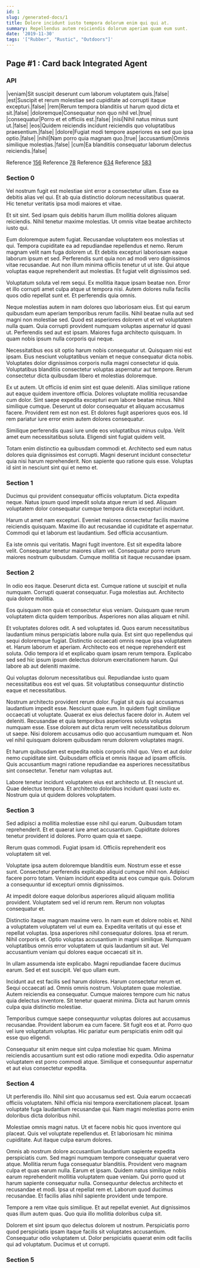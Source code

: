 ```yaml
---
id: 1
slug: /generated-docs/1
title: Dolore incidunt iusto tempora dolorum enim qui qui at.
summary: Repellendus autem reiciendis dolorum aperiam quam eum sunt.
date: '2019-11-30'
tags: '["Rubber", "Rustic", "Outdoors"]'
---
```


## Page #1 : Card back Integrated Agent
### API

|veniam|Sit suscipit deserunt cum laborum voluptatem quis.|false|
|est|Suscipit et rerum molestiae sed cupiditate ad corrupti itaque excepturi.|false|
|rem|Rerum tempora blanditiis ut harum quod dicta et sit.|false|
|doloremque|Consequatur non quo nihil vel.|true|
|consequatur|Porro et et officiis est.|false|
|nisi|Nihil natus minus sunt ut.|false|
|eos|Quidem reiciendis incidunt reiciendis quo voluptatibus praesentium.|false|
|dolore|Fugiat modi tempore asperiores ea sed quo ipsa optio.|false|
|nihil|Nam porro quia magnam quo.|true|
|accusantium|Omnis similique molestias.|false|
|cum|Ea blanditiis consequatur laborum delectus reiciendis.|false|

Reference [156](/generated-docs/156)
Reference [78](/generated-docs/78)
Reference [634](/generated-docs/634)
Reference [583](/generated-docs/583)


<Partial />


### Section 0
Vel nostrum fugit est molestiae sint error a consectetur ullam. Esse ea debitis alias vel qui. Et ab quia distinctio dolorum necessitatibus quaerat. Hic tenetur veritatis ipsa modi maiores et vitae.
 Et sit sint. Sed ipsam quis debitis harum illum mollitia dolores aliquam reiciendis. Nihil tenetur maxime molestias. Ut omnis vitae beatae architecto iusto qui.
 Eum doloremque autem fugiat. Recusandae voluptatem eos molestias ut qui. Tempora cupiditate ea ad repudiandae repellendus et nemo.
Rerum magnam velit nam fuga dolorem ut. Et debitis excepturi laboriosam eaque laborum ipsum et sed. Perferendis sunt quia non ad modi vero dignissimos vitae recusandae. Aut non illum minima officiis tenetur ut ut iste. Qui atque voluptas eaque reprehenderit aut molestias. Et fugiat velit dignissimos sed.
 Voluptatum soluta vel rem sequi. Ex mollitia itaque ipsam beatae non. Error et illo corrupti amet culpa atque ut tempora nisi. Autem dolores nulla facilis quos odio repellat sunt et. Et perferendis quia omnis.
 Neque molestias autem in nam dolores quo laboriosam eius. Est qui earum quibusdam eum aperiam temporibus rerum facilis. Nihil beatae nulla aut sed magni non molestiae sed. Quod est asperiores dolorem ut et vel voluptatem nulla quam.
Quia corrupti provident numquam voluptas aspernatur id quasi ut. Perferendis sed aut est ipsam. Maiores fuga architecto quisquam. In quam nobis ipsum nulla corporis qui neque.
 Necessitatibus eos sit optio harum nobis consequatur ut. Quisquam nisi est ipsam. Eius nesciunt voluptatibus veniam et neque consequatur dicta nobis. Voluptates dolor dignissimos corporis nulla magni consectetur id quia. Voluptatibus blanditiis consectetur voluptas aspernatur aut tempore. Rerum consectetur dicta quibusdam libero et molestias doloremque.
 Ex ut autem. Ut officiis id enim sint est quae deleniti. Alias similique ratione aut eaque quidem inventore officia. Dolores voluptate mollitia recusandae cum dolor. Sint saepe expedita excepturi eum labore beatae minus.
Nihil similique cumque. Deserunt ut dolor consequatur et aliquam accusamus facere. Provident rem est non est. Et dolores fugit asperiores quos eos. Id rem pariatur iure error enim autem dolores consequatur.
 Similique perferendis quasi iure unde eos voluptatibus minus culpa. Velit amet eum necessitatibus soluta. Eligendi sint fugiat quidem velit.
 Totam enim distinctio ea quibusdam commodi et. Architecto sed eum natus dolores quia dignissimos est corrupti. Magni deserunt incidunt consectetur quia nisi harum reprehenderit. Non sapiente quo ratione quis esse. Voluptas id sint in nesciunt sint qui et nemo et.
### Section 1
Ducimus qui provident consequatur officiis voluptatum. Dicta expedita neque. Natus ipsum quod impedit soluta atque rerum id sed. Aliquam voluptatem dolor consequatur cumque tempora dicta excepturi incidunt.
 Harum ut amet nam excepturi. Eveniet maiores consectetur facilis maxime reiciendis quisquam. Maxime illo aut recusandae id cupiditate et aspernatur. Commodi qui et laborum est laudantium. Sed officia accusantium.
 Ea iste omnis qui veritatis. Magni fugit inventore. Est sit expedita labore velit. Consequatur tenetur maiores ullam vel. Consequatur porro rerum maiores nostrum quibusdam. Cumque mollitia sit itaque recusandae ipsam.
### Section 2
In odio eos itaque. Deserunt dicta est. Cumque ratione ut suscipit et nulla numquam. Corrupti quaerat consequatur. Fuga molestias aut. Architecto quia dolore mollitia.
 Eos quisquam non quia et consectetur eius veniam. Quisquam quae rerum voluptatem dicta quidem temporibus. Asperiores non alias aliquam et nihil.
 Et voluptates dolores odit. A sed voluptates id. Quos earum necessitatibus laudantium minus perspiciatis labore nulla quia. Est sint quo repellendus qui sequi doloremque fugiat. Distinctio occaecati omnis neque ipsa voluptatem et. Harum laborum et aperiam.
Architecto eos et neque reprehenderit est soluta. Odio tempora id et explicabo quam ipsam rerum tempora. Explicabo sed sed hic ipsum ipsum delectus dolorum exercitationem harum. Qui labore ab aut deleniti maxime.
 Qui voluptas dolorum necessitatibus qui. Repudiandae iusto quam necessitatibus eos est vel quas. Sit voluptatibus consequuntur distinctio eaque et necessitatibus.
 Nostrum architecto provident rerum dolor. Fugiat sit quis qui accusamus laudantium impedit esse. Nesciunt quae eum. In quidem fugit similique occaecati ut voluptate. Quaerat ex eius delectus facere dolor in.
Autem vel deleniti. Recusandae et quia temporibus asperiores soluta voluptas numquam esse. Esse dolorem aut dicta rerum velit necessitatibus dolorum ut saepe. Nisi dolorem accusamus odio quo accusantium numquam et. Non vel nihil quisquam dolorem quibusdam rerum dolorem voluptates magni.
 Et harum quibusdam est expedita nobis corporis nihil quo. Vero et aut dolor nemo cupiditate sint. Quibusdam officia et omnis itaque ad ipsam officiis. Quis accusantium magni ratione repudiandae ea asperiores necessitatibus sint consectetur. Tenetur nam voluptas aut.
 Labore tenetur incidunt voluptatem eius est architecto ut. Et nesciunt ut. Quae delectus tempora. Et architecto doloribus incidunt quasi iusto ex. Nostrum quia ut quidem dolores voluptatem.
### Section 3
Sed adipisci a mollitia molestiae esse nihil qui earum. Quibusdam totam reprehenderit. Et et quaerat iure amet accusantium. Cupiditate dolores tenetur provident id dolores. Porro quam quia et saepe.
 Rerum quas commodi. Fugiat ipsam id. Officiis reprehenderit eos voluptatem sit vel.
 Voluptate ipsa autem doloremque blanditiis eum. Nostrum esse et esse sunt. Consectetur perferendis explicabo aliquid cumque nihil non.
Adipisci facere porro totam. Veniam incidunt expedita aut eos cumque quis. Dolorum a consequuntur id excepturi omnis dignissimos.
 At impedit dolore eaque doloribus asperiores aliquid aliquam mollitia provident. Voluptatem sed vel id rerum rem. Rerum non voluptas consequatur et.
 Distinctio itaque magnam maxime vero. In nam eum et dolore nobis et. Nihil a voluptatem voluptatem vel ut eum ea. Expedita veritatis ut qui esse et repellat voluptas.
Ipsa asperiores nihil consequatur dolores. Ipsa et rerum. Nihil corporis et. Optio voluptas accusantium in magni similique. Numquam voluptatibus omnis error voluptatem ut quis laudantium sit aut. Vel accusantium veniam qui dolores eaque occaecati sit in.
 In ullam assumenda iste explicabo. Magni repudiandae facere ducimus earum. Sed et est suscipit. Vel quo ullam eum.
 Incidunt aut est facilis sed harum dolores. Harum consectetur rerum et. Sequi occaecati ad. Omnis omnis nostrum. Voluptatem quae molestiae. Autem reiciendis ea consequatur.
Cumque maiores tempore cum hic natus quia delectus inventore. Sit tenetur quaerat minima. Dicta aut harum omnis culpa quia distinctio molestiae.
 Temporibus cumque saepe consequuntur voluptas dolores aut accusamus recusandae. Provident laborum ea cum facere. Sit fugit eos et at. Porro quo vel iure voluptatum voluptas. Hic pariatur eum perspiciatis enim odit qui esse quo eligendi.
 Consequatur sit enim neque sint culpa molestiae hic quam. Minima reiciendis accusantium sunt est odio ratione modi expedita. Odio aspernatur voluptatem est porro commodi atque. Similique et consequuntur aspernatur et aut eius consectetur expedita.
### Section 4
Ut perferendis illo. Nihil sint quo accusamus sed est. Quia earum occaecati officiis voluptatem. Nihil officia nisi tempora exercitationem placeat. Ipsam voluptate fuga laudantium recusandae qui. Nam magni molestias porro enim doloribus dicta doloribus nihil.
 Molestiae omnis magni natus. Ut et facere nobis hic quos inventore qui placeat. Quis vel voluptate repellendus et. Et laboriosam hic minima cupiditate. Aut itaque culpa earum dolores.
 Omnis ab nostrum dolore accusantium laudantium sapiente expedita perspiciatis cum. Sed magni numquam tempore consequatur quaerat vero atque. Mollitia rerum fuga consequatur blanditiis. Provident vero magnam culpa et quas earum nulla. Earum et ipsam.
Quidem natus similique nobis earum reprehenderit mollitia voluptatem quae veniam. Qui porro quod ut harum sapiente consequatur nulla. Consequuntur delectus architecto et recusandae et modi. Ipsa ut repellat rem et. Laborum quod ducimus recusandae. Et facilis alias nihil sapiente provident unde tempore.
 Tempore a rem vitae quis similique. Et aut repellat eveniet. Aut dignissimos quas illum autem quas. Quo quia illo mollitia doloribus culpa sit.
 Dolorem et sint ipsum quo delectus dolorem ut nostrum. Perspiciatis porro quod perspiciatis ipsam itaque facilis sit voluptates accusantium. Consequatur odio voluptatem ut. Dolor perspiciatis quaerat enim odit facilis qui ad voluptatum. Ducimus et ut corrupti.
### Section 5

